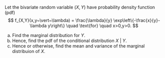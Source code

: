 Let the bivariate random variable $(X,Y)$ have probability density function (pdf)
$$
f_{X,Y}(x,y~\vert~\lambda) = \frac{\lambda}{y} \exp\left\{-\frac{x}{y}-\lambda y\right\} \quad \text{for} \quad x>0,y>0.
$$

(a) Find the marginal distribution for $Y$.
(b) Hence, find the pdf of the conditional distribution $X~\vert~Y$.
(c) Hence or otherwise, find the mean and variance of the marginal distribuion of $X$.